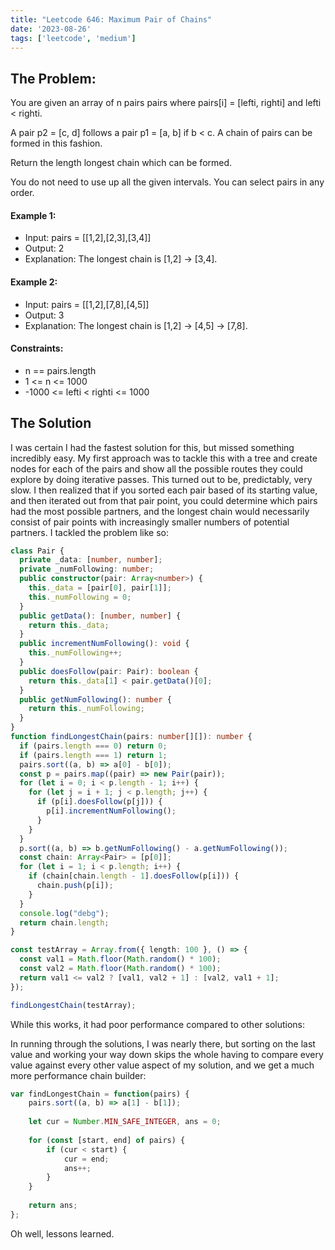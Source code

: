 ```yaml
---
title: "Leetcode 646: Maximum Pair of Chains"
date: '2023-08-26'
tags: ['leetcode', 'medium']
---
```


## The Problem:
You are given an array of n pairs pairs where pairs[i] = [lefti, righti] and lefti < righti.

A pair p2 = [c, d] follows a pair p1 = [a, b] if b < c. A chain of pairs can be formed in this fashion.

Return the length longest chain which can be formed.

You do not need to use up all the given intervals. You can select pairs in any order.

#### Example 1:
- Input: pairs = [[1,2],[2,3],[3,4]]
- Output: 2
- Explanation: The longest chain is [1,2] -> [3,4].
#### Example 2:
- Input: pairs = [[1,2],[7,8],[4,5]]
- Output: 3
- Explanation: The longest chain is [1,2] -> [4,5] -> [7,8].
#### Constraints:
- n == pairs.length
- 1 \<= n \<= 1000
- -1000 \<= lefti \< righti \<= 1000

## The Solution

I was certain I had the fastest solution for this, but missed something incredibly easy. My first approach was to tackle this with a tree and create nodes for each of the pairs and show all the possible routes they could explore by doing iterative passes. This turned out to be, predictably, very slow. I then realized that if you sorted each pair based of its starting value, and then iterated out from that pair point, you could determine which pairs had the most possible partners, and the longest chain would necessarily consist of pair points with increasingly smaller numbers of potential partners. I tackled the problem like so:

```ts
class Pair {
  private _data: [number, number];
  private _numFollowing: number;
  public constructor(pair: Array<number>) {
    this._data = [pair[0], pair[1]];
    this._numFollowing = 0;
  }
  public getData(): [number, number] {
    return this._data;
  }
  public incrementNumFollowing(): void {
    this._numFollowing++;
  }
  public doesFollow(pair: Pair): boolean {
    return this._data[1] < pair.getData()[0];
  }
  public getNumFollowing(): number {
    return this._numFollowing;
  }
}
function findLongestChain(pairs: number[][]): number {
  if (pairs.length === 0) return 0;
  if (pairs.length === 1) return 1;
  pairs.sort((a, b) => a[0] - b[0]);
  const p = pairs.map((pair) => new Pair(pair));
  for (let i = 0; i < p.length - 1; i++) {
    for (let j = i + 1; j < p.length; j++) {
      if (p[i].doesFollow(p[j])) {
        p[i].incrementNumFollowing();
      }
    }
  }
  p.sort((a, b) => b.getNumFollowing() - a.getNumFollowing());
  const chain: Array<Pair> = [p[0]];
  for (let i = 1; i < p.length; i++) {
    if (chain[chain.length - 1].doesFollow(p[i])) {
      chain.push(p[i]);
    }
  }
  console.log("debg");
  return chain.length;
}

const testArray = Array.from({ length: 100 }, () => {
  const val1 = Math.floor(Math.random() * 100);
  const val2 = Math.floor(Math.random() * 100);
  return val1 <= val2 ? [val1, val2 + 1] : [val2, val1 + 1];
});

findLongestChain(testArray);
```

While this works, it had poor performance compared to other solutions:

<CustomImage src="https://raw.githubusercontent.com/justindanielclark/NextJS13BlogPosts/main/images/pairOfChainsPerformance.png" alt="leetcode-646-maximum_pair_of_chains_performance" />

In running through the solutions, I was nearly there, but sorting on the last value and working your way down skips the whole having to compare every value against every other value aspect of my solution, and we get a much more performance chain builder:

```js
var findLongestChain = function(pairs) {
    pairs.sort((a, b) => a[1] - b[1]);
    
    let cur = Number.MIN_SAFE_INTEGER, ans = 0;
    
    for (const [start, end] of pairs) {
        if (cur < start) {
            cur = end;
            ans++;
        }
    }
    
    return ans;
};
```

Oh well, lessons learned.